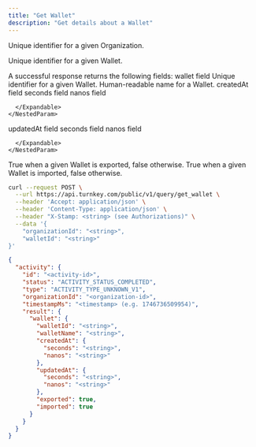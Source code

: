 ```yaml
---
title: "Get Wallet"
description: "Get details about a Wallet"
---
```



<EndpointPath type="query" path="get_wallet" />

<Authorizations />

<H3Bordered text="Body" />

<ParamField body="organizationId" type="string" required={true}>

Unique identifier for a given Organization.
</ParamField>

<ParamField body="walletId" type="string" required={true}>

Unique identifier for a given Wallet.
</ParamField>


<H3Bordered text="Response" />
A successful response returns the following fields:

<ResponseField name="wallet" type="object" required={true}>
  wallet field
  <Expandable title="wallet details">
    <NestedParam parentKey="wallet" childKey="walletId" type="string" required={true}>
Unique identifier for a given Wallet.
</NestedParam>
<NestedParam parentKey="wallet" childKey="walletName" type="string" required={true}>
Human-readable name for a Wallet.
</NestedParam>
<NestedParam parentKey="wallet" childKey="createdAt" type="object" required={true}>
      createdAt field
      <Expandable title="createdAt details">
        <NestedParam parentKey="wallet.createdAt" childKey="seconds" type="string" required={true}>
seconds field
</NestedParam>
<NestedParam parentKey="wallet.createdAt" childKey="nanos" type="string" required={true}>
nanos field
</NestedParam>

      </Expandable>
    </NestedParam>
<NestedParam parentKey="wallet" childKey="updatedAt" type="object" required={true}>
      updatedAt field
      <Expandable title="updatedAt details">
        <NestedParam parentKey="wallet.updatedAt" childKey="seconds" type="string" required={true}>
seconds field
</NestedParam>
<NestedParam parentKey="wallet.updatedAt" childKey="nanos" type="string" required={true}>
nanos field
</NestedParam>

      </Expandable>
    </NestedParam>
<NestedParam parentKey="wallet" childKey="exported" type="boolean" required={true}>
True when a given Wallet is exported, false otherwise.
</NestedParam>
<NestedParam parentKey="wallet" childKey="imported" type="boolean" required={true}>
True when a given Wallet is imported, false otherwise.
</NestedParam>

  </Expandable>
</ResponseField>

<RequestExample>

```bash cURL
curl --request POST \
  --url https://api.turnkey.com/public/v1/query/get_wallet \
  --header 'Accept: application/json' \
  --header 'Content-Type: application/json' \
  --header "X-Stamp: <string> (see Authorizations)" \
  --data '{
    "organizationId": "<string>",
    "walletId": "<string>"
}'
```

</RequestExample>

<ResponseExample>

```json 200
{
  "activity": {
    "id": "<activity-id>",
    "status": "ACTIVITY_STATUS_COMPLETED",
    "type": "ACTIVITY_TYPE_UNKNOWN_V1",
    "organizationId": "<organization-id>",
    "timestampMs": "<timestamp> (e.g. 1746736509954)",
    "result": {
      "wallet": {
        "walletId": "<string>",
        "walletName": "<string>",
        "createdAt": {
          "seconds": "<string>",
          "nanos": "<string>"
        },
        "updatedAt": {
          "seconds": "<string>",
          "nanos": "<string>"
        },
        "exported": true,
        "imported": true
      }
    }
  }
}
```

</ResponseExample>
